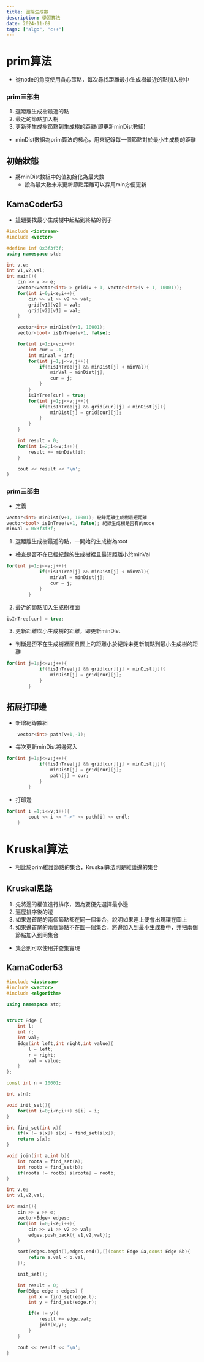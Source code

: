 ```yaml
---
title: 圖論生成數
description: 學習算法
date: 2024-11-09
tags: ["algo", "c++"]
---
```


# prim算法

- 從node的角度使用貪心策略，每次尋找距離最小生成樹最近的點加入樹中

### prim三部曲

1. 選距離生成樹最近的點
2. 最近的節點加入樹
3. 更新非生成樹節點到生成樹的距離(即更新minDist數組)

- minDist數組為prim算法的核心，用來紀錄每一個節點對於最小生成樹的距離

## 初始狀態

- 將minDist數組中的值初始化為最大數
  - 設為最大數未來更新節點距離可以採用min方便更新

## KamaCoder53

- 這題要找最小生成樹中起點到終點的例子

```c++
#include <iostream>
#include <vector>

#define inf 0x3f3f3f;
using namespace std;

int v,e;
int v1,v2,val;
int main(){
    cin >> v >> e;
    vector<vector<int> > grid(v + 1, vector<int>(v + 1, 10001));
    for(int i=0;i<e;i++){
        cin >> v1 >> v2 >> val;
        grid[v1][v2] = val;
        grid[v2][v1] = val;
    }

    vector<int> minDist(v+1, 10001);
    vector<bool> isInTree(v+1, false);

    for(int i=1;i<v;i++){
        int cur = -1;
        int minVal = inf;
        for(int j=1;j<=v;j++){
            if(!isInTree[j] && minDist[j] < minVal){
                minVal = minDist[j];
                cur = j;
            }
        }
        isInTree[cur] = true;
        for(int j=1;j<=v;j++){
            if(!isInTree[j] && grid[cur][j] < minDist[j]){
                minDist[j] = grid[cur][j];
            }
        }
    }

    int result = 0;
    for(int i=2;i<=v;i++){
        result += minDist[i];
    }

    cout << result << '\n';
}
```

### prim三部曲

- 定義

```c++
vector<int> minDist(v+1, 10001); 紀錄距離生成樹最短距離
vector<bool> isInTree(v+1, false); 紀錄生成樹是否有的node
minVal = 0x3f3f3f;
```

1. 選距離生成樹最近的點，一開始的生成樹為root

- 檢查是否不在已經紀錄的生成樹裡且最短距離小於minVal

```c++
for(int j=1;j<=v;j++){
            if(!isInTree[j] && minDist[j] < minVal){
                minVal = minDist[j];
                cur = j;
            }
        }
```

2. 最近的節點加入生成樹裡面

```c++
isInTree[cur] = true;
```

3. 更新距離吹小生成樹的距離，即更新minDist

- 判斷是否不在生成樹裡面且圖上的距離小於紀錄未更新前點到最小生成樹的距離

```c++
for(int j=1;j<=v;j++){
            if(!isInTree[j] && grid[cur][j] < minDist[j]){
                minDist[j] = grid[cur][j];
            }
        }
```

## 拓展打印邊

- 新增紀錄數組

```c++
    vector<int> path(v+1,-1);
```

- 每次更新minDist將邊寫入

```c++
for(int j=1;j<=v;j++){
            if(!isInTree[j] && grid[cur][j] < minDist[j]){
                minDist[j] = grid[cur][j];
                path[j] = cur;
            }
        }
```

- 打印邊

```c++
for(int i =1;i<=v;i++){
        cout << i << "->" << path[i] << endl;
    }
```

# Kruskal算法

- 相比於prim維護節點的集合，Kruskal算法則是維護邊的集合

## Kruskal思路

1. 先將邊的權值進行排序，因為要優先選擇最小邊
2. 遍歷排序後的邊
3. 如果邊首尾的兩個節點都在同一個集合，說明如果連上便會出現環在圖上
4. 如果邊首尾的兩個節點不在圖一個集合，將邊加入到最小生成樹中，并把兩個節點加入到同集合

- 集合則可以使用并查集實現

## KamaCoder53

```c++
#include <iostream>
#include <vector>
#include <algorithm>

using namespace std;


struct Edge {
    int l;
    int r;
    int val;
    Edge(int left,int right,int value){
        l = left;
        r = right;
        val = value;
    }
};

const int n = 10001;

int s[n];

void init_set(){
    for(int i=0;i<n;i++) s[i] = i;
}

int find_set(int x){
    if(x != s[x]) s[x] = find_set(s[x]);
    return s[x];
}

void join(int a,int b){
    int roota = find_set(a);
    int rootb = find_set(b);
    if(roota != rootb) s[roota] = rootb;
}

int v,e;
int v1,v2,val;

int main(){
    cin >> v >> e;
    vector<Edge> edges;
    for(int i=0;i<e;i++){
        cin >> v1 >> v2 >> val;
        edges.push_back({ v1,v2,val});
    }

    sort(edges.begin(),edges.end(),[](const Edge &a,const Edge &b){
        return a.val < b.val;
    });

    init_set();

    int result = 0;
    for(Edge edge : edges) {
        int x = find_set(edge.l);
        int y = find_set(edge.r);

        if(x != y){
            result += edge.val;
            join(x,y);
        }
    }

    cout << result << '\n';
}
```
